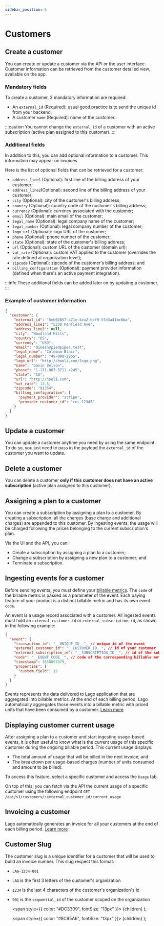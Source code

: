 ```yaml
---
sidebar_position: 6
---
```


# Customers

## Create a customer
You can create or update a customer via the API or the user interface. Customer information can be retrieved from the customer detailed view, available on the app.

### Mandatory fields
To create a customer, 2 mandatory information are required:
- An `external_id` <Required>(Required)</Required>: usual good practice is to send the unique id from your backend;
- A customer `name` <Required>(Required)</Required>: name of the customer.

:::caution
You cannot change the `external_id` of a customer with an active subscription (active plan assigned to this customer).
:::

### Additional fields
In addition to this, you can add optional information to a customer. This information may appear on invoices.

Here is the list of optional fields that can be retrieved for a customer:
- `address_line1` <Optional>(Optional)</Optional>: first line of the billing address of your customer;
- `address_line2`<Optional>(Optional)</Optional>: second line of the billing address of your customer;
- `city` <Optional>(Optional)</Optional>: city of the customer's billing address;
- `country` <Optional>(Optional)</Optional>: country code of the customer's billing address;
- `currency` <Optional>(Optional)</Optional>: currency associated with the customer;
- `email` <Optional>(Optional)</Optional>: main email of the customer;
- `legal_name` <Optional>(Optional)</Optional>: legal company name of the customer;
- `legal_number` <Optional>(Optional)</Optional>: legal company number of the customer;
- `logo_url` <Optional>(Optional)</Optional>: logo URL of the customer;
- `phone` <Optional>(Optional)</Optional>: phone number of the customer;
- `state` <Optional>(Optional)</Optional>: state of the customer's billing address;
- `url` <Optional>(Optional)</Optional>: custom URL of the customer (domain url);
- `vat_rate` <Optional>(Optional)</Optional>: custom VAT applied to the customer (overrides the rate defined at organization level);
- `zipcode` <Optional>(Optional)</Optional>: zipcode of the customer's billing address; and
- `billing_configuration` <Optional>(Optional)</Optional>: payment provider information (defined when there's an active payment integration).

:::info
These additional fields can be added later on by updating a customer.
:::

### Example of customer information
```json title="Example of customer information"
{
  "customer": {
    "external_id": "5eb02857-a71e-4ea2-bcf9-57d3a41bc6ba",
    "address_line1": "5230 Penfield Ave",
    "address_line2": null,
    "city": "Woodland Hills",
    "country": "US",
    "currency": "USD",
    "email": "dinesh@piedpiper.test",
    "legal_name": "Coleman-Blair",
    "legal_number": "49-008-2965",
    "logo_url": "http://hooli.com/logo.png",
    "name": "Gavin Belson",
    "phone": "1-171-883-3711 x245",
    "state": "CA",
    "url": "http://hooli.com",
    "vat_rate": 12.5,
    "zipcode": "91364",
    "billing_configuration": {
      "payment_provider": "stripe",
      "provider_customer_id": "cus_12345"
    }
  }
}
```

## Update a customer
You can update a customer anytime you need by using the same endpoint. To do so, you just need to pass in the payload the `external_id` of the customer you want to update.

## Delete a customer
You can delete a customer **only if this customer does not have an active subscription** (active plan assigned to this customer).

## Assigning a plan to a customer
You can create a subscription by assigning a plan to a customer. By creating a subscription, all the charges (base charge and additional charges) are appended to this customer. By ingesting events, the usage will be charged following the prices belonging to the current subscription's plan.

Via the UI and the API, you can:
- Create a subscription by assigning a plan to a customer;
- Change a subscription by assigning a new plan to a customer; and
- Terminate a subscription.

## Ingesting events for a customer
Before sending events, you must define your [billable metrics](./billable-metrics/overview). The `code` of the billable metric is passed as a parameter of the event. Each paying feature of your product is a distinct billable metric and has its own event `code`.

An event is a usage record associated with a customer. All ingested events must hold an `external_customer_id` or `external_subscription_id`, as shown in the following example:

```json title="Event example"
{
  "event": {
    "transaction_id": "__UNIQUE_ID__", // unique id of the event
    "external_customer_id": "__CUSTOMER_ID__", // id of your customer
    "external_subscription_id": "__SUBSCRIPTION_ID__", // id of the subscription associated with the customer
    "code": "__EVENT_CODE__", // code of the corresponding billable metric
    "timestamp": 1650893379,
    "properties": {
      "custom_field": 12
    }
  }
}
```
Events represents the data delivered to Lago application that are aggregated into billable metrics. At the end of each billing period, Lago automatically aggregates those events into a billable metric with priced units that have been consumed by a customer. [Learn more](./billable-metrics/aggregation-types)

## Displaying customer current usage
After assigning a plan to a customer and start ingesting usage-based events, it is often useful to know what is the current usage of this specific customer during the ongoing billable period.
This current usage displays:
- The total amount of usage that will be billed in the next invoice; and
- The breakdown per usage-based charges (number of units consumed and amount to be billed).

To access this feature, select a specific customer and access the `Usage` tab.

On top of this, you can fetch via the API the current usage of a specific customer using the following endpoint `GET /api/v1/customers/:external_customer_id/current_usage`.

## Invoicing a customer
Lago automatically generates an invoice for all your customers at the end of each billing period. [Learn more](./invoicing/overview)

## Customer Slug
The customer slug is a unique identifier for a customer that will be used to build an invoice number.
This slug respect this format:
- `LAG-1234-001`
- `LAG` is the first 3 letters of the customer's organization
- `1234` is the last 4 characters of the customer's organization's id
- `001` is the `sequential_id` of the customer scoped on the organization

  <span
    style={{
      color: "#DC3309",
      fontSize: "13px"
    }}>
    {children}
  </span>
);

  <span
    style={{
      color: "#8C95A6",
      fontSize: "13px"
    }}>
    {children}
  </span>
);
